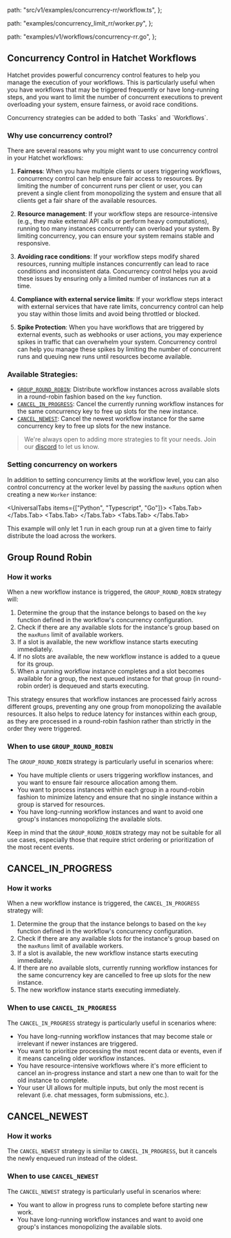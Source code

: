 
  path: "src/v1/examples/concurrency-rr/workflow.ts",
};

  path: "examples/concurrency_limit_rr/worker.py",
};

  path: "examples/v1/workflows/concurrency-rr.go",
};


## Concurrency Control in Hatchet Workflows

Hatchet provides powerful concurrency control features to help you manage the execution of your workflows. This is particularly useful when you have workflows that may be triggered frequently or have long-running steps, and you want to limit the number of concurrent executions to prevent overloading your system, ensure fairness, or avoid race conditions.

<Callout type="info">
  Concurrency strategies can be added to both `Tasks` and `Workflows`.
</Callout>

### Why use concurrency control?

There are several reasons why you might want to use concurrency control in your Hatchet workflows:

1. **Fairness**: When you have multiple clients or users triggering workflows, concurrency control can help ensure fair access to resources. By limiting the number of concurrent runs per client or user, you can prevent a single client from monopolizing the system and ensure that all clients get a fair share of the available resources.

2. **Resource management**: If your workflow steps are resource-intensive (e.g., they make external API calls or perform heavy computations), running too many instances concurrently can overload your system. By limiting concurrency, you can ensure your system remains stable and responsive.

3. **Avoiding race conditions**: If your workflow steps modify shared resources, running multiple instances concurrently can lead to race conditions and inconsistent data. Concurrency control helps you avoid these issues by ensuring only a limited number of instances run at a time.

4. **Compliance with external service limits**: If your workflow steps interact with external services that have rate limits, concurrency control can help you stay within those limits and avoid being throttled or blocked.

5. **Spike Protection**: When you have workflows that are triggered by external events, such as webhooks or user actions, you may experience spikes in traffic that can overwhelm your system. Concurrency control can help you manage these spikes by limiting the number of concurrent runs and queuing new runs until resources become available.

### Available Strategies:

- [`GROUP_ROUND_ROBIN`](./overview.mdx#group-round-robin): Distribute workflow instances across available slots in a round-robin fashion based on the `key` function.
- [`CANCEL_IN_PROGRESS`](./overview.mdx#cancel-in-progress): Cancel the currently running workflow instances for the same concurrency key to free up slots for the new instance.
- [`CANCEL_NEWEST`](./overview.mdx#cancel-newest): Cancel the newest workflow instance for the same concurrency key to free up slots for the new instance.

> We're always open to adding more strategies to fit your needs. Join our [discord](https://hatchet.run/discord) to let us know.

### Setting concurrency on workers

In addition to setting concurrency limits at the workflow level, you can also control concurrency at the worker level by passing the `maxRuns` option when creating a new `Worker` instance:

<UniversalTabs items={["Python", "Typescript", "Go"]}>
  <Tabs.Tab>
    <GithubSnippet src={PY} target="Concurrency Strategy With Key" />
  </Tabs.Tab>
  <Tabs.Tab>
    <GithubSnippet src={TS} target="Concurrency Strategy With Key" />
  </Tabs.Tab>
  <Tabs.Tab>
    <GithubSnippet src={GO} target="Concurrency Strategy With Key" />
  </Tabs.Tab>
</UniversalTabs>

This example will only let 1 run in each group run at a given time to fairly distribute the load across the workers.

## Group Round Robin

### How it works

When a new workflow instance is triggered, the `GROUP_ROUND_ROBIN` strategy will:

1. Determine the group that the instance belongs to based on the `key` function defined in the workflow's concurrency configuration.
2. Check if there are any available slots for the instance's group based on the `maxRuns` limit of available workers.
3. If a slot is available, the new workflow instance starts executing immediately.
4. If no slots are available, the new workflow instance is added to a queue for its group.
5. When a running workflow instance completes and a slot becomes available for a group, the next queued instance for that group (in round-robin order) is dequeued and starts executing.

This strategy ensures that workflow instances are processed fairly across different groups, preventing any one group from monopolizing the available resources. It also helps to reduce latency for instances within each group, as they are processed in a round-robin fashion rather than strictly in the order they were triggered.

### When to use `GROUP_ROUND_ROBIN`

The `GROUP_ROUND_ROBIN` strategy is particularly useful in scenarios where:

- You have multiple clients or users triggering workflow instances, and you want to ensure fair resource allocation among them.
- You want to process instances within each group in a round-robin fashion to minimize latency and ensure that no single instance within a group is starved for resources.
- You have long-running workflow instances and want to avoid one group's instances monopolizing the available slots.

Keep in mind that the `GROUP_ROUND_ROBIN` strategy may not be suitable for all use cases, especially those that require strict ordering or prioritization of the most recent events.

## CANCEL_IN_PROGRESS

### How it works

When a new workflow instance is triggered, the `CANCEL_IN_PROGRESS` strategy will:

1. Determine the group that the instance belongs to based on the `key` function defined in the workflow's concurrency configuration.
2. Check if there are any available slots for the instance's group based on the `maxRuns` limit of available workers.
3. If a slot is available, the new workflow instance starts executing immediately.
4. If there are no available slots, currently running workflow instances for the same concurrency key are cancelled to free up slots for the new instance.
5. The new workflow instance starts executing immediately.

### When to use `CANCEL_IN_PROGRESS`

The `CANCEL_IN_PROGRESS` strategy is particularly useful in scenarios where:

- You have long-running workflow instances that may become stale or irrelevant if newer instances are triggered.
- You want to prioritize processing the most recent data or events, even if it means canceling older workflow instances.
- You have resource-intensive workflows where it's more efficient to cancel an in-progress instance and start a new one than to wait for the old instance to complete.
- Your user UI allows for multiple inputs, but only the most recent is relevant (i.e. chat messages, form submissions, etc.).

## CANCEL_NEWEST

### How it works

The `CANCEL_NEWEST` strategy is similar to `CANCEL_IN_PROGRESS`, but it cancels the newly enqueued run instead of the oldest.

### When to use `CANCEL_NEWEST`

The `CANCEL_NEWEST` strategy is particularly useful in scenarios where:

- You want to allow in progress runs to complete before starting new work.
- You have long-running workflow instances and want to avoid one group's instances monopolizing the available slots.
